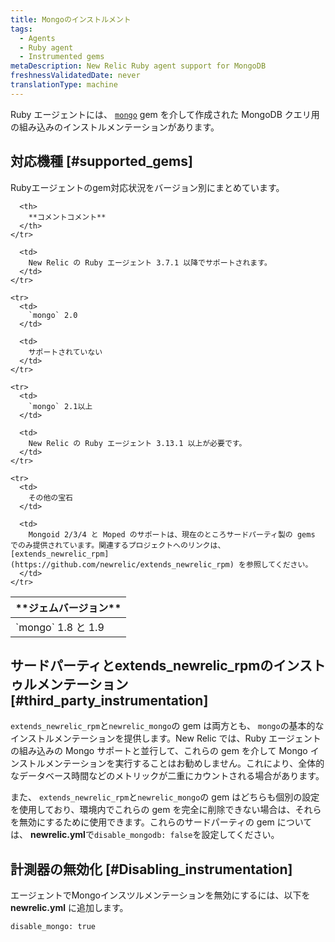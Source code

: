 ```yaml
---
title: Mongoのインストルメント
tags:
  - Agents
  - Ruby agent
  - Instrumented gems
metaDescription: New Relic Ruby agent support for MongoDB
freshnessValidatedDate: never
translationType: machine
---
```


Ruby エージェントには、 [`mongo`](https://rubygems.org/gems/mongo "リンクが新しいウィンドウで開きます") gem を介して作成された MongoDB クエリ用の組み込みのインストルメンテーションがあります。

## 対応機種 [#supported_gems]

Rubyエージェントのgem対応状況をバージョン別にまとめています。

<table>
  <thead>
    <tr>
      <th style={{ width: "200px" }}>
        **ジェムバージョン**
      </th>

      <th>
        **コメントコメント**
      </th>
    </tr>
  </thead>

  <tbody>
    <tr>
      <td>
        `mongo` 1.8 と 1.9
      </td>

      <td>
        New Relic の Ruby エージェント 3.7.1 以降でサポートされます。
      </td>
    </tr>

    <tr>
      <td>
        `mongo` 2.0
      </td>

      <td>
        サポートされていない
      </td>
    </tr>

    <tr>
      <td>
        `mongo` 2.1以上
      </td>

      <td>
        New Relic の Ruby エージェント 3.13.1 以上が必要です。
      </td>
    </tr>

    <tr>
      <td>
        その他の宝石
      </td>

      <td>
        Mongoid 2/3/4 と Moped のサポートは、現在のところサードパーティ製の gems でのみ提供されています。関連するプロジェクトへのリンクは、 [extends_newrelic_rpm](https://github.com/newrelic/extends_newrelic_rpm) を参照してください。
      </td>
    </tr>
  </tbody>
</table>

## サードパーティとextends_newrelic_rpmのインストゥルメンテーション [#third_party_instrumentation]

`extends_newrelic_rpm`と`newrelic_mongo`の gem は両方とも、 `mongo`の基本的なインストルメンテーションを提供します。New Relic では、Ruby エージェントの組み込みの Mongo サポートと並行して、これらの gem を介して Mongo インストルメンテーションを実行することはお勧めしません。これにより、全体的なデータベース時間などのメトリックが二重にカウントされる場合があります。

また、 `extends_newrelic_rpm`と`newrelic_mongo`の gem はどちらも個別の設定を使用しており、環境内でこれらの gem を完全に削除できない場合は、それらを無効にするために使用できます。これらのサードパーティの gem については、 **newrelic.yml**で`disable_mongodb: false`を設定してください。

## 計測器の無効化 [#Disabling_instrumentation]

エージェントでMongoインスツルメンテーションを無効にするには、以下を **newrelic.yml** に追加します。

```
disable_mongo: true
```